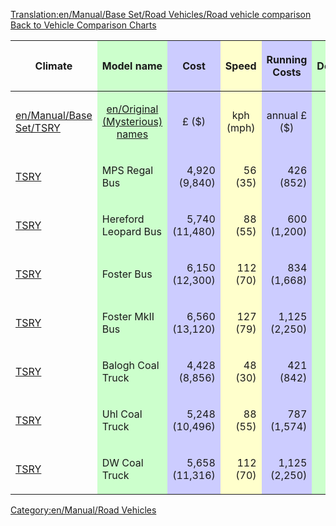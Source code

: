 [[Translation:en/Manual/Base Set/Road Vehicles/Road vehicle comparison]]
[[en/Manual/Base Set/Vehicle comparison charts|Back to Vehicle Comparison Charts]]


{|style="width:100%;"
!Climate
!style="background: #ccffcc" |Model name
!style="background: #ccccff" |Cost
!style="background: #ffffcc" |Speed
!style="background: #ccccff" |Running Costs
!style="background: #ccffcc" |Designed
!style="background: #ccffcc" |Lifespan
!style="background: #ff9999" colspan="2" |Capacity
|-
|[[en/Manual/Base Set/TSRY]]
|style="background: #ccffcc; text-align: center"|[[en/Original (Mysterious) names]]
|style="background: #ccccff; text-align: center"|£ ($)
|style="background: #ffffcc; text-align: center"|kph (mph)
|style="background: #ccccff; text-align: center"|annual £ ($)
|style="background: #ccffcc; text-align: center"|year
|style="background: #ccffcc; text-align: center"|years
|style="background: #ff9999; text-align: center"|type
|style="background: #ff9999; text-align: center"|amount
|-
|[[en/Manual/Base Set/TSRY|TSRY]]
|style="background: #ccffcc"                   |MPS Regal Bus
|style="background: #ccccff; text-align: right"|4,920 (9,840)
|style="background: #ffffcc; text-align: right"|56 (35)
|style="background: #ccccff; text-align: right"|426 (852)
|style="background: #ccffcc; text-align: right"|1930
|style="background: #ccffcc; text-align: right"|12
|style="background: #ff9999"                   |Passengers
|style="background: #ff9999; text-align: right"|31
|-
|[[en/Manual/Base Set/TSRY|TSRY]]
|style="background: #ccffcc"                   |Hereford Leopard Bus
|style="background: #ccccff; text-align: right"|5,740 (11,480)
|style="background: #ffffcc; text-align: right"|88 (55)
|style="background: #ccccff; text-align: right"|600 (1,200)
|style="background: #ccffcc; text-align: right"|1964
|style="background: #ccffcc; text-align: right"|15
|style="background: #ff9999"                   |Passengers
|style="background: #ff9999; text-align: right"|35
|-
|[[en/Manual/Base Set/TSRY|TSRY]]
|style="background: #ccffcc"                   |Foster Bus
|style="background: #ccccff; text-align: right"|6,150 (12,300)
|style="background: #ffffcc; text-align: right"|112 (70)
|style="background: #ccccff; text-align: right"|834 (1,668)
|style="background: #ccffcc; text-align: right"|1987
|style="background: #ccffcc; text-align: right"|15
|style="background: #ff9999"                   |Passengers
|style="background: #ff9999; text-align: right"|37
|-
|[[en/Manual/Base Set/TSRY|TSRY]]
|style="background: #ccffcc"                   |Foster MkII Bus
|style="background: #ccccff; text-align: right"|6,560 (13,120)
|style="background: #ffffcc; text-align: right"|127 (79)
|style="background: #ccccff; text-align: right"|1,125 (2,250)
|style="background: #ccffcc; text-align: right"|2008
|style="background: #ccffcc; text-align: right"|15
|style="background: #ff9999"                   |Passengers
|style="background: #ff9999; text-align: right"|40
|-
|[[en/Manual/Base Set/TSRY|TSRY]]
|style="background: #ccffcc"                   |Balogh Coal Truck
|style="background: #ccccff; text-align: right"|4,428 (8,856)
|style="background: #ffffcc; text-align: right"|48 (30)
|style="background: #ccccff; text-align: right"|421 (842)
|style="background: #ccffcc; text-align: right"|1935
|style="background: #ccffcc; text-align: right"|15
|style="background: #ff9999"                   |Coal
|style="background: #ff9999; text-align: right"|20
|-
|[[en/Manual/Base Set/TSRY|TSRY]]
|style="background: #ccffcc"                   |Uhl Coal Truck
|style="background: #ccccff; text-align: right"|5,248 (10,496)
|style="background: #ffffcc; text-align: right"|88 (55)
|style="background: #ccccff; text-align: right"|787 (1,574)
|style="background: #ccffcc; text-align: right"|1975
|style="background: #ccffcc; text-align: right"|15
|style="background: #ff9999"                   |Coal
|style="background: #ff9999; text-align: right"|25
|-
|[[en/Manual/Base Set/TSRY|TSRY]]
|style="background: #ccffcc"                   |DW Coal Truck
|style="background: #ccccff; text-align: right"|5,658 (11,316)
|style="background: #ffffcc; text-align: right"|112 (70)
|style="background: #ccccff; text-align: right"|1,125 (2,250)
|style="background: #ccffcc; text-align: right"|2014
|style="background: #ccffcc; text-align: right"|15
|style="background: #ff9999"                   |Coal
|style="background: #ff9999; text-align: right"|28
|}

[[Category:en/Manual/Road Vehicles]]